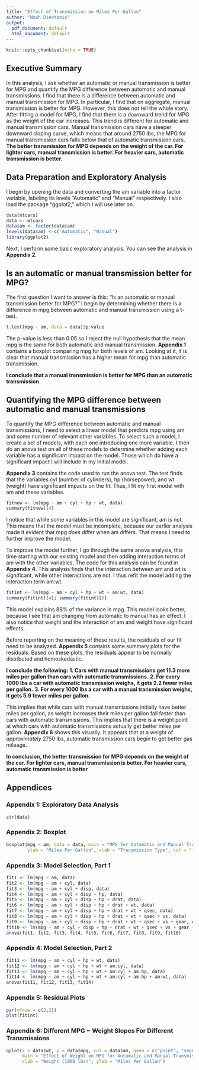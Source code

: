 ```yaml
---
title: "Effect of Transmission on Miles Per Gallon"
author: "Noah DiAntonio"
output:
  pdf_document: default
  html_document: default
---
```


```r
knitr::opts_chunk$set(echo = TRUE)
```

## Executive Summary
In this analysis, I ask whether an automatic or manual transmission is better for MPG and quantify the MPG difference between automatic and manual transmissions. I find that there is a difference between automatic and manual transmission for MPG. In particular, I find that on aggregate, manual transmission is better for MPG. However, this does not tell the whole story. After fitting a model for MPG, I find that there is a downward trend for MPG as the weight of the car increases. This trend is different for automatic and manual transmission cars. Manual transmission cars have a steeper downward sloping curve, which means that around 2750 lbs, the MPG for manual transmission cars falls below that of automatic transmission cars. **The better transmission for MPG depends on the weight of the car. For lighter cars, manual transmission is better. For heavier cars, automatic transmission is better.**

## Data Preparation and Exploratory Analysis

I begin by opening the data and converting the am variable into a factor variable, labeling its levels "Automatic" and "Manual" respectively. I also load the package "ggplot2," which I will use later on.
```r
data(mtcars)
data <- mtcars
data$am <- factor(data$am)
levels(data$am) <-c("Automatic", "Manual")
library(ggplot2)
```
Next, I perform some basic exploratory analysis. You can see the analysis in **Appendix 2**.

## Is an automatic or manual transmission better for MPG?
The first question I want to answer is this: "Is an automatic or manual transmission better for MPG?" I begin by determining whether there is a difference in mpg between automatic and manual transmission using a t-test.
```r
t.test(mpg ~ am, data = data)$p.value
```
The p-value is less than 0.05 so I reject the null hypothesis that the mean mpg is the same for both automatic and manual transmission. **Appendix 1** contains a boxplot comparing mpg for both levels of am. Looking at it, it is clear that manual transmission has a higher mean for mpg than automatic transmission.

**I conclude that a manual transmission is better for MPG than an automatic transmission.**

## Quantifying the MPG difference between automatic and manual transmissions
To quantify the MPG difference between automatic and manual transmissions, I need to select a linear model that predicts mpg using am and some number of relevant other variables. To select such a model, I create a set of models, with each one introducing one more variable. I then do an anova test on all of these models to determine whether adding each variable has a significant impact on the model. Those which do have a significant impact I will include in my initial model.

**Appendix 3** contains the code used to run the anova test. The test finds that the variables cyl (number of cylinders), hp (horsepower), and wt (weight) have significant impacts on the fit. Thus, I fit my first model with am and these variables.
```r
fitnew <- lm(mpg ~ am + cyl + hp + wt, data)
summary(fitnew)[4]
```
I notice that while some variables in this model are significant, am is not. This means that the model must be incomplete, because our earlier analysis made it evident that mpg *does* differ when am differs. That means I need to further improve the model.

To improve the model further, I go through the same anova analysis, this time starting with our existing model and then adding interaction terms of am with the other variables. The code for this analysis can be found in **Appendix 4**. This analysis finds that the interaction between am and wt is significant, while other interactions are not. I thus refit the model adding the interaction term am:wt.
```r
fitint <- lm(mpg ~ am + cyl + hp + wt + am:wt, data)
summary(fitint)[4]; summary(fitint)[8]
```
This model explains 88% of the variance in mpg. This model looks better, because I see that am changing from automatic to manual has an effect. I also notice that weight and the interaction of am and weight have significant effects.

Before reporting on the meaning of these results, the residuals of our fit need to be analyzed. **Appendix 5** contains some summary plots for the residuals. Based on these plots, the residuals appear to be normally distributed and homoskedastic.

**I conclude the following:**
**1. Cars with manual transmissions get 11.3 more miles per gallon than cars with automatic transmissions.**
**2. For every 1000 lbs a car with automatic transmission weighs, it gets 2.2 fewer miles per gallon.**
**3. For every 1000 lbs a car with a manual transmission weighs, it gets 5.9 fewer miles per gallon.**

This implies that while cars with manual transmissions initially have better miles per gallon, as weight increases their miles per gallon fall faster than cars with automatic transmissions. This implies that there is a weight point at which cars with automatic transmissions actually get better miles per gallon. **Appendix 6** shows this visually. It appears that at a weight of *approximately* 2750 lbs, automatic transmission cars begin to get better gas mileage.

**In conclusion, the better transmission for MPG depends on the weight of the car. For lighter cars, manual transmission is better. For heavier cars, automatic transmission is better**

\pagebreak

## Appendices

### Appendix 1: Exploratory Data Analysis
```r
str(data)
```

### Appendix 2: Boxplot
```r
boxplot(mpg ~ am, data = data, main = "MPG for Automatic and Manual Transmission",
        ylab = "Miles Per Gallon", xlab = "Transmission Type", col = "light blue")
```

### Appendix 3: Model Selection, Part 1
```r
fit1 <- lm(mpg ~ am, data)
fit2 <- lm(mpg ~ am + cyl, data)
fit3 <- lm(mpg ~ am + cyl + disp, data)
fit4 <- lm(mpg ~ am + cyl + disp + hp, data)
fit5 <- lm(mpg ~ am + cyl + disp + hp + drat, data)
fit6 <- lm(mpg ~ am + cyl + disp + hp + drat + wt, data)
fit7 <- lm(mpg ~ am + cyl + disp + hp + drat + wt + qsec, data)
fit8 <- lm(mpg ~ am + cyl + disp + hp + drat + wt + qsec + vs, data)
fit9 <- lm(mpg ~ am + cyl + disp + hp + drat + wt + qsec + vs + gear, data)
fit10 <- lm(mpg ~ am + cyl + disp + hp + drat + wt + qsec + vs + gear + carb, data)
anova(fit1, fit2, fit3, fit4, fit5, fit6, fit7, fit8, fit9, fit10)
```

### Appendix 4: Model Selection, Part 2
```r
fit11 <- lm(mpg ~ am + cyl + hp + wt, data)
fit12 <- lm(mpg ~ am + cyl + hp + wt + am:cyl, data)
fit13 <- lm(mpg ~ am + cyl + hp + wt + am:cyl + am:hp, data)
fit14 <- lm(mpg ~ am + cyl + hp + wt + am:cyl + am:hp + am:wt, data)
anova(fit11, fit12, fit13, fit14)
```

### Appendix 5: Residual Plots
```r
par(mfrow = c(2,2))
plot(fitint)
```

### Appendix 6: Different MPG ~ Weight Slopes For Different Transmissions 
```r
qplot(x = data$wt, y = data$mpg, col = data$am, geom = c("point", "smooth"), method = "lm",
      main = "Effect of Weight on MPG for Automatic and Manual Transmission Cars",
      xlab = "Weight (1000 lbs)", ylab = "Miles Per Gallon")
```